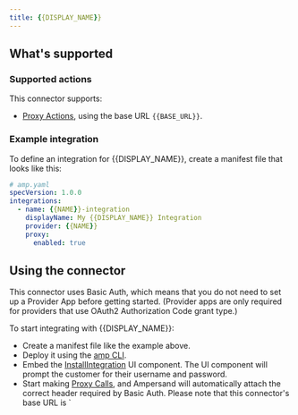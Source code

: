 ```yaml
---
title: {{DISPLAY_NAME}}
---
```

## What's supported

### Supported actions

This connector supports:
- [Proxy Actions](/proxy-actions), using the base URL `{{BASE_URL}}`.

### Example integration

To define an integration for {{DISPLAY_NAME}}, create a manifest file that looks like this:

```YAML
# amp.yaml
specVersion: 1.0.0
integrations:
  - name: {{NAME}}-integration
    displayName: My {{DISPLAY_NAME}} Integration
    provider: {{NAME}}
    proxy:
      enabled: true
```

## Using the connector

This connector uses Basic Auth, which means that you do not need to set up a Provider App before getting started. (Provider apps are only required for providers that use OAuth2 Authorization Code grant type.)

To start integrating with {{DISPLAY_NAME}}:
- Create a manifest file like the example above.
- Deploy it using the [amp CLI](/cli/overview).
- Embed the [InstallIntegration](/embeddable-ui-components#install-integration) UI component. The UI component will prompt the customer for their username and password.
- Start making [Proxy Calls](/proxy-actions), and Ampersand will automatically attach the correct header required by Basic Auth. Please note that this connector's base URL is `